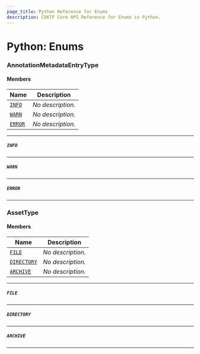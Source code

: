 ```yaml
---
page_title: Python Reference for Enums
description: CDKTF Core API Reference for Enums in Python.
---
```


<!-- This file is generated through yarn generate-docs -->

# Python: Enums <a name="Enums" id="Enums"></a>

### AnnotationMetadataEntryType <a name="AnnotationMetadataEntryType" id="cdktf.AnnotationMetadataEntryType"></a>

#### Members <a name="Members" id="Members"></a>

| **Name**                                                                  | **Description**   |
| ------------------------------------------------------------------------- | ----------------- |
| <code><a href="#cdktf.AnnotationMetadataEntryType.INFO">INFO</a></code>   | _No description._ |
| <code><a href="#cdktf.AnnotationMetadataEntryType.WARN">WARN</a></code>   | _No description._ |
| <code><a href="#cdktf.AnnotationMetadataEntryType.ERROR">ERROR</a></code> | _No description._ |

---

##### `INFO` <a name="INFO" id="cdktf.AnnotationMetadataEntryType.INFO"></a>

---

##### `WARN` <a name="WARN" id="cdktf.AnnotationMetadataEntryType.WARN"></a>

---

##### `ERROR` <a name="ERROR" id="cdktf.AnnotationMetadataEntryType.ERROR"></a>

---

### AssetType <a name="AssetType" id="cdktf.AssetType"></a>

#### Members <a name="Members" id="Members"></a>

| **Name**                                                        | **Description**   |
| --------------------------------------------------------------- | ----------------- |
| <code><a href="#cdktf.AssetType.FILE">FILE</a></code>           | _No description._ |
| <code><a href="#cdktf.AssetType.DIRECTORY">DIRECTORY</a></code> | _No description._ |
| <code><a href="#cdktf.AssetType.ARCHIVE">ARCHIVE</a></code>     | _No description._ |

---

##### `FILE` <a name="FILE" id="cdktf.AssetType.FILE"></a>

---

##### `DIRECTORY` <a name="DIRECTORY" id="cdktf.AssetType.DIRECTORY"></a>

---

##### `ARCHIVE` <a name="ARCHIVE" id="cdktf.AssetType.ARCHIVE"></a>

---